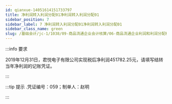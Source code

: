 ---
id: qianxue-14051614151733797
title: 净利润转入利润分配01净利润转入利润分配01
sidebar_position: 7
sidebar_label: 7 净利润转入利润分配01净利润转入利润分配01
sidebar_class_name: green
slug: /基础会计/jc-1/1038/09-商品流通企业会计核算/06-商品流通企业利润和利润分配核算/qianxue-1405151459433912220/qianxue-14051614151733797/净利润转入利润分配01净利润转入利润分配01
---

:::info 要求

2019年12月31日，君悦电子有限公司实现税后净利润451782.25元，请填写结转当年净利润的记账凭证。

:::

:::tip 提示
  .凭证编号：059；制单人：赵明
:::
